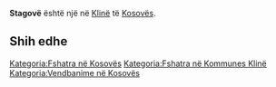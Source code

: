 {{Fshat në 
 | Emri                = Stagovë
 | EmriAlt                = 
 | NAME_SHORT_FORM=      
 | NAME_GENERIC=      
 | NAME_SORT_NAME_RO=      STAGOVE
 | FULL_NAME_RO = Stagovë
 | FULL_NAME_ND_RO=Stagove
 | SORT_NAME_RG=STAGOVE
 | FULL_NAME_RG=Stagovë
 | FULL_NAME_ND_RG=Stagove
 | SRP_NAME_SHORT_FORM=      
 | SRP_NAME_GENERIC=      
 | SRP_NAME_SORT_NAME_RO=      
 | SRP_FULL_NAME_RO = 
 | SRP_FULL_NAME_ND_RO=
 | SRP_SORT_NAME_RG=
 | SRP_FULL_NAME_RG=
 | SRP_FULL_NAME_ND_RG=
 | Emri (Rasa dhanore) = 
 | Figura              = 
 | Shteti              = Kosovo
 | Komuna              = Klinë
 | Kodi postar         = 
 | Sipërfaqja          = 

 | Popullsia           = 

 | Regj. i popullsisë  = 
 | Dend. e popullsisë  = 
 | Faqja zyrtare       = 
 <!--- Koordinatat ----> 
 | Gjerësia            = 42.27
 | Gjatësia            = 21.250833
 | Lartësia            = 
}}
'''Stagovë''' është një [[]] në [[Klinë]] të [[Kosovës]].

<!-- == Gjeografia == -->
<!-- == Historia == -->
<!-- == Demografia == -->
== Shih edhe ==
{{Komuna Klinë}}
{{Kosovo-Administrata-Cung}}

[[Kategoria:Fshatra në Kosovës]]
[[Kategoria:Fshatra në Kommunes Klinë]]
[[Kategoria:Vendbanime në Kosovës]]